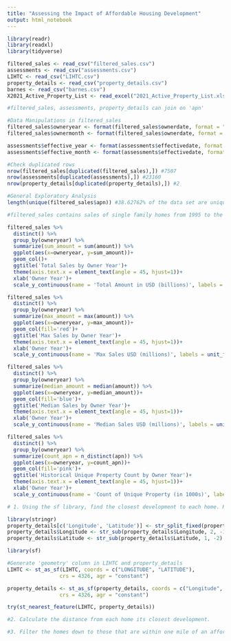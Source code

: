 ```yaml
---
title: "Assessing the Impact of Affordable Housing Development"
output: html_notebook
---
```



```r
library(readr)
library(readxl)
library(tidyverse)
```

```r
filtered_sales <- read_csv("filtered_sales.csv") 
assessments <- read_csv("assessments.csv")
LIHTC <- read_csv("LIHTC.csv")
property_details <- read_csv("property_details.csv")
barnes <- read_csv("barnes.csv")
X2021_Active_Property_List <- read_excel("2021_Active_Property_List.xlsx")

#filtered_sales, assessments, property_details can join on 'apn'
```

```r
#Data Manipulations in filtered_sales
filtered_sales$owneryear <- format(filtered_sales$ownerdate, format = "%Y")
filtered_sales$ownermonth <- format(filtered_sales$ownerdate, format = "%m")

assessments$effective_year <- format(assessments$effectivedate, format = "%Y")
assessments$effective_month <- format(assessments$effectivedate, format = "%m")

#Check duplicated rows 
nrow(filtered_sales[duplicated(filtered_sales),]) #7507
nrow(assessments[duplicated(assessments),]) #23160
nrow(property_details[duplicated(property_details),]) #2

#General Exploratory Analysis
length(unique(filtered_sales$apn)) #38.62762% of the data set are unique apn in filtered_sales

```

```r
#filtered_sales contains sales of single family homes from 1995 to the present day. It has been filtered to remove sales that are likely not arms-length transactions and transactions for parcels which did not have a house on them at the time of sale. This was done by removing any transations for $0, any transactions for which the adjacent appraisal values showed $0 for improvents, and any for which the transaction amount was less than half of the adjacent appraisals. 

filtered_sales %>%
  distinct() %>%
  group_by(owneryear) %>%
  summarize(sum_amount = sum(amount)) %>%
  ggplot(aes(x=owneryear, y=sum_amount))+
  geom_col()+
  ggtitle('Total Sales by Owner Year')+
  theme(axis.text.x = element_text(angle = 45, hjust=1))+
  xlab('Owner Year')+
  scale_y_continuous(name = 'Total Amount in USD (billions)', labels = unit_format(scale = 1e-9, unit = ''))

filtered_sales %>%
  distinct() %>%
  group_by(owneryear) %>%
  summarize(max_amount = max(amount)) %>%
  ggplot(aes(x=owneryear, y=max_amount))+
  geom_col(fill='red')+
  ggtitle('Max Sales by Owner Year')+
  theme(axis.text.x = element_text(angle = 45, hjust=1))+
  xlab('Owner Year')+
  scale_y_continuous(name = 'Max Sales USD (millions)', labels = unit_format(scale = 1e-6, unit = ''))

filtered_sales %>%
  distinct() %>%
  group_by(owneryear) %>%
  summarize(median_amount = median(amount)) %>%
  ggplot(aes(x=owneryear, y=median_amount))+
  geom_col(fill='blue')+
  ggtitle('Median Sales by Owner Year')+
  theme(axis.text.x = element_text(angle = 45, hjust=1))+
  xlab('Owner Year')+
  scale_y_continuous(name = 'Median Sales USD (millions)', labels = unit_format(scale = 1e-5, unit = ''))

filtered_sales %>%
  distinct() %>%
  group_by(owneryear) %>%
  summarize(count_apn = n_distinct(apn)) %>%
  ggplot(aes(x=owneryear, y=count_apn))+
  geom_col(fill='pink')+
  ggtitle('Historical Unique Property Count by Owner Year')+
  theme(axis.text.x = element_text(angle = 45, hjust=1))+
  xlab('Owner Year')+
  scale_y_continuous(name = 'Count of Unique Property (in 1000s)', labels = unit_format(scale = 1e-3, unit = ''))


```



```r
# 1. Using the sf library, find the closest development to each home. Hint: You can convert a tibble to an sf (simple feature) object using the [`st_as_sf` function](https://r-spatial.github.io/sf/reference/st_as_sf.html). See, for example, this stackoverflow post: https://gis.stackexchange.com/questions/222978/lon-lat-to-simple-features-sfg-and-sfc-in-r. Once converted, you can use the [`get_nearest_feature` function](https://r-spatial.github.io/sf/reference/st_nearest_feature.html).

library(stringr)
property_details[c('Longitude', 'Latitude')] <- str_split_fixed(property_details$centroid, ',', 2)
property_details$Longitude <- str_sub(property_details$Longitude, 2, -1)
property_details$Latitude <- str_sub(property_details$Latitude, 1, -2)

library(sf)

#Generate 'geometry' column in LIHTC and property_details
LIHTC <- st_as_sf(LIHTC, coords = c("LONGITUDE", "LATITUDE"), 
                 crs = 4326, agr = "constant")

property_details <- st_as_sf(property_details, coords = c("Longitude", "Latitude"), 
                 crs = 4326, agr = "constant")

try(st_nearest_feature(LIHTC, property_details))
```

```r
#2. Calculate the distance from each home its closest development.
```

```r
#3. Filter the homes down to those that are within one mile of an affordable housing development.

```




